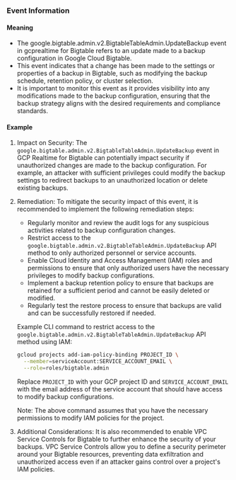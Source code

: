 
### Event Information

#### Meaning

- The google.bigtable.admin.v2.BigtableTableAdmin.UpdateBackup event in gcprealtime for Bigtable refers to an update made to a backup configuration in Google Cloud Bigtable.
- This event indicates that a change has been made to the settings or properties of a backup in Bigtable, such as modifying the backup schedule, retention policy, or cluster selection.
- It is important to monitor this event as it provides visibility into any modifications made to the backup configuration, ensuring that the backup strategy aligns with the desired requirements and compliance standards.

#### Example

1. Impact on Security: The `google.bigtable.admin.v2.BigtableTableAdmin.UpdateBackup` event in GCP Realtime for Bigtable can potentially impact security if unauthorized changes are made to the backup configuration. For example, an attacker with sufficient privileges could modify the backup settings to redirect backups to an unauthorized location or delete existing backups.

2. Remediation: To mitigate the security impact of this event, it is recommended to implement the following remediation steps:

   - Regularly monitor and review the audit logs for any suspicious activities related to backup configuration changes.
   - Restrict access to the `google.bigtable.admin.v2.BigtableTableAdmin.UpdateBackup` API method to only authorized personnel or service accounts.
   - Enable Cloud Identity and Access Management (IAM) roles and permissions to ensure that only authorized users have the necessary privileges to modify backup configurations.
   - Implement a backup retention policy to ensure that backups are retained for a sufficient period and cannot be easily deleted or modified.
   - Regularly test the restore process to ensure that backups are valid and can be successfully restored if needed.

   Example CLI command to restrict access to the `google.bigtable.admin.v2.BigtableTableAdmin.UpdateBackup` API method using IAM:

   ```bash
   gcloud projects add-iam-policy-binding PROJECT_ID \
     --member=serviceAccount:SERVICE_ACCOUNT_EMAIL \
     --role=roles/bigtable.admin
   ```

   Replace `PROJECT_ID` with your GCP project ID and `SERVICE_ACCOUNT_EMAIL` with the email address of the service account that should have access to modify backup configurations.

   Note: The above command assumes that you have the necessary permissions to modify IAM policies for the project.

3. Additional Considerations: It is also recommended to enable VPC Service Controls for Bigtable to further enhance the security of your backups. VPC Service Controls allow you to define a security perimeter around your Bigtable resources, preventing data exfiltration and unauthorized access even if an attacker gains control over a project's IAM policies.

